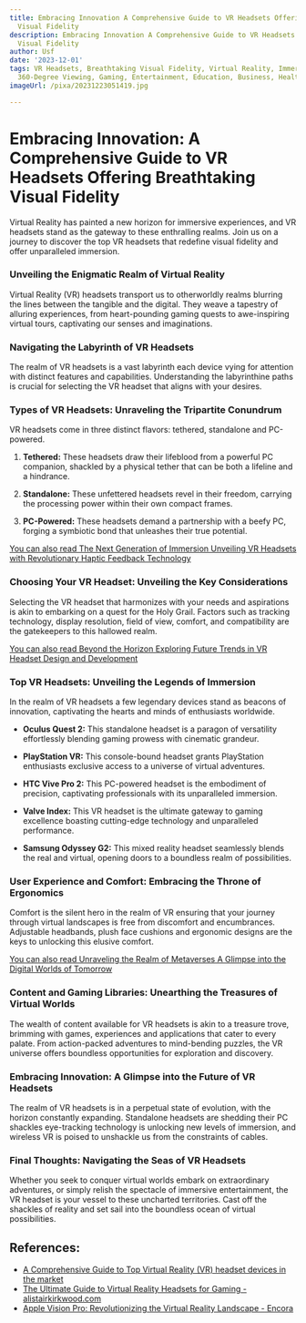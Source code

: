 ```yaml
---
title: Embracing Innovation A Comprehensive Guide to VR Headsets Offering Breathtaking
  Visual Fidelity
description: Embracing Innovation A Comprehensive Guide to VR Headsets Offering Breathtaking
  Visual Fidelity
author: Usf
date: '2023-12-01'
tags: VR Headsets, Breathtaking Visual Fidelity, Virtual Reality, Immersive Experiences,
  360-Degree Viewing, Gaming, Entertainment, Education, Business, Healthcare
imageUrl: /pixa/20231223051419.jpg

---
```

#  Embracing Innovation:  A Comprehensive Guide to  VR Headsets Offering  Breathtaking Visual Fidelity

Virtual  Reality has painted  a new horizon for immersive experiences, and VR headsets stand as  the gateway to  these enthralling  realms. Join us on a journey to discover the top VR headsets  that redefine visual fidelity  and offer unparalleled immersion.

### Unveiling the  Enigmatic Realm of Virtual Reality

Virtual Reality (VR) headsets transport us to otherworldly realms blurring  the lines between the tangible and the digital. They weave a tapestry  of alluring experiences, from heart-pounding gaming quests to awe-inspiring virtual  tours, captivating our senses and  imaginations.

### Navigating the Labyrinth of  VR Headsets

The realm of VR headsets is a vast labyrinth each device vying for attention  with distinct features and capabilities. Understanding the labyrinthine  paths is crucial for selecting the VR headset that aligns with your desires.

### Types of VR Headsets: Unraveling the Tripartite Conundrum

VR headsets  come in three distinct flavors: tethered, standalone and PC-powered.

1. **Tethered:** These headsets draw their lifeblood from a powerful  PC companion, shackled by  a physical tether that can be  both a lifeline and  a hindrance.

2. **Standalone:** These  unfettered headsets  revel in  their freedom, carrying  the processing power within their own compact frames.

3. **PC-Powered:** These headsets demand a partnership with a beefy PC,  forging a symbiotic  bond that unleashes their  true potential.

[You can also read The Next Generation of Immersion Unveiling VR Headsets with Revolutionary  Haptic Feedback Technology](The%20Next%20Generation%20of%20Immersion%20Unveiling%20VR%20Headsets%20with%20Revolutionary%20Haptic%20Feedback%20Technology)


### Choosing Your VR Headset:  Unveiling the Key Considerations

Selecting the VR headset that harmonizes with your needs and aspirations is akin to embarking on  a quest for the Holy Grail. Factors such as  tracking technology,  display resolution, field of view, comfort,  and compatibility are the gatekeepers to this hallowed realm.

[You can also read Beyond the Horizon Exploring Future Trends in VR Headset Design and Development](Beyond%20the%20Horizon%20Exploring%20Future%20Trends%20in%20VR%20Headset%20Design%20and%20Development)


### Top VR Headsets: Unveiling the Legends of Immersion

In the realm of VR headsets a few legendary devices stand as beacons of innovation, captivating the hearts and minds of enthusiasts worldwide.

-  **Oculus Quest 2:** This standalone headset is a paragon of versatility  effortlessly blending gaming prowess with cinematic grandeur.

-  **PlayStation VR:** This console-bound headset grants PlayStation enthusiasts exclusive access to a universe of virtual adventures.

- **HTC Vive Pro 2:** This PC-powered headset is the embodiment of precision, captivating professionals with its  unparalleled immersion.

- **Valve Index:** This VR headset is the ultimate gateway to gaming  excellence boasting cutting-edge technology and unparalleled performance.

- **Samsung Odyssey G2:** This mixed reality headset seamlessly blends the real and virtual, opening doors  to a boundless realm of possibilities.

### User Experience and Comfort: Embracing the Throne of Ergonomics

Comfort is the  silent hero in the realm of VR ensuring that your journey through  virtual landscapes  is free from discomfort and encumbrances. Adjustable headbands, plush face cushions and  ergonomic designs are the keys to unlocking this  elusive comfort.

[You can also read Unraveling the Realm of Metaverses A Glimpse into the  Digital  Worlds  of Tomorrow](Unraveling%20the%20Realm%20of%20Metaverses%20A%20Glimpse%20into%20the%20Digital%20Worlds%20of%20Tomorrow)


### Content and Gaming Libraries: Unearthing the Treasures of Virtual Worlds

The wealth of content available for VR headsets is akin  to a treasure trove, brimming with games, experiences and applications that cater to every palate. From action-packed adventures to  mind-bending puzzles, the VR universe offers boundless opportunities for exploration and discovery.

### Embracing Innovation: A Glimpse into the Future of VR Headsets

The realm of VR headsets is in a perpetual state of evolution, with the  horizon constantly expanding. Standalone headsets are shedding their PC shackles eye-tracking technology is unlocking new levels of  immersion, and wireless VR is poised to unshackle us from the constraints of cables.

### Final Thoughts: Navigating  the Seas of  VR Headsets

Whether you seek to conquer virtual worlds embark on extraordinary adventures, or simply relish the spectacle of immersive entertainment, the  VR headset is your vessel to these uncharted territories. Cast  off the shackles  of  reality and set sail into the boundless ocean of  virtual  possibilities.

## References:
- [A Comprehensive Guide to Top Virtual Reality (VR) headset devices in the market](https://rumblemedia.in/technology/comprehensive-guide-to-top-virtual-reality-vr-headset-devices/)
- [The Ultimate Guide to Virtual Reality Headsets for Gaming - alistairkirkwood.com](https://alistairkirkwood.com/the-ultimate-guide-to-virtual-reality-headsets-for-gaming/)
- [Apple Vision Pro: Revolutionizing the Virtual Reality Landscape - Encora](https://www.encora.com/insights/apple-vision-pro-revolutionizing-the-virtual-reality-landscape)
